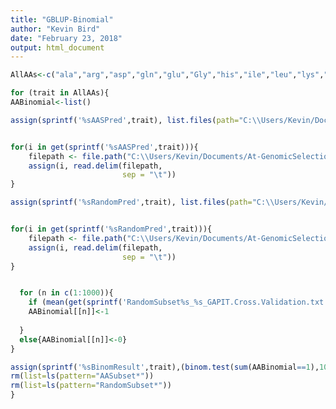 ---
title: "GBLUP-Binomial"
author: "Kevin Bird"
date: "February 23, 2018"
output: html_document
---

```{r}

AllAAs<-c("ala","arg","asp","gln","glu","Gly","his","ile","leu","lys","met","phe","pro","ser","thr","trp","try","val","Total")

for (trait in AllAAs){
AABinomial<-list()

assign(sprintf('%sAASPred',trait), list.files(path="C:\\Users/Kevin/Documents/At-GenomicSelection-Ruthie/AASubsetOut_011118/AASubsetOut_011118/", pattern=sprintf("*%s_GAPIT.Cross.Validation.txt",trait)))


for(i in get(sprintf('%sAASPred',trait))){
    filepath <- file.path("C:\\Users/Kevin/Documents/At-GenomicSelection-Ruthie/AASubsetOut_011118/AASubsetOut_011118/",paste(i))
    assign(i, read.delim(filepath,
                         sep = "\t"))
}

assign(sprintf('%sRandomPred',trait), list.files(path="C:\\Users/Kevin/Documents/At-GenomicSelection-Ruthie/RandomSubsetOutput011118/RandomSubsetOutput011118/", pattern=sprintf("*%s_GAPIT.Cross.Validation.txt",trait)))


for(i in get(sprintf('%sRandomPred',trait))){
    filepath <- file.path("C:\\Users/Kevin/Documents/At-GenomicSelection-Ruthie/RandomSubsetOutput011118/RandomSubsetOutput011118/",paste(i))
    assign(i, read.delim(filepath,
                         sep = "\t"))
}


  for (n in c(1:1000)){
    if (mean(get(sprintf('RandomSubset%s_%s_GAPIT.Cross.Validation.txt',n,trait))$Inference) >=              mean(get(sprintf('AASubset%s_%s_GAPIT.Cross.Validation.txt',n,trait))$Inference)) {
    AABinomial[[n]]<-1
  
  }
  else{AABinomial[[n]]<-0}
}

assign(sprintf('%sBinomResult',trait),(binom.test(sum(AABinomial==1),1000,p=0.5,alternative = "greater")))
rm(list=ls(pattern="AASubset*"))
rm(list=ls(pattern="RandomSubset*"))
}
```

